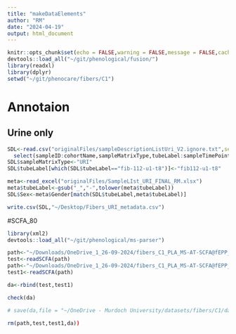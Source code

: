 ```yaml
---
title: "makeDataElements"
author: "RM"
date: "2024-04-19"
output: html_document
---
```


```r
knitr::opts_chunk$set(echo = FALSE,warning = FALSE,message = FALSE,cache = FALSE)
devtools::load_all("~/git/phenological/fusion/")
library(readxl)
library(dplyr)
setwd("~/git/phenocare/fibers/C1")
```


# Annotaion
## Urine only ###
```r
SDL<-read.csv("originalFiles/sampleDescriptionListUri_V2.ignore.txt",sep = "\t")%>%
  select(sampleID:cohortName,sampleMatrixType,tubeLabel:sampleTimePoint)
SDL$sampleMatrixType<-"URI"
SDL$tubeLabel[which(SDL$tubeLabel=="fib-112-u1-t8")]<-"fib112-u1-t8"

meta<-read_excel("originalFiles/SampleLIst_URI_FINAL_RM.xlsx")
meta$tubeLabel<-gsub("_","-",tolower(meta$tubeLabel))
SDL$Sex<-meta$Gender[match(SDL$tubeLabel,meta$tubeLabel)]

write.csv(SDL,"~/Desktop/Fibers_URI_metadata.csv")
```

#SCFA_80
```r
library(xml2)
devtools::load_all("~/git/phenological/ms-parser")

path<-"~/Downloads/OneDrive_1_26-09-2024/fibers_C1_PLA_MS-AT-SCFA@fEPP_FIBr04_FIBp041.xml"
test<-readSCFA(path)
path<-"~/Downloads/OneDrive_1_26-09-2024/fibers_C1_PLA_MS-AT-SCFA@fEPP_FIBr04_FIBp042.xml"
test1<-readSCFA(path)

da<-rbind(test,test1)

check(da)

# save(da,file = "~/OneDrive - Murdoch University/datasets/fibers/C1/dataElements/fibers_C1_PLA_SCFA.daE")

rm(path,test,test1,da))

```




